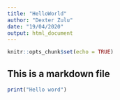 ```yaml
---
title: "HelloWorld"
author: "Dexter Zulu"
date: "19/04/2020"
output: html_document
---
```


```r
knitr::opts_chunk$set(echo = TRUE)
```

## This is a markdown file

```r
print("Hello word")
```

